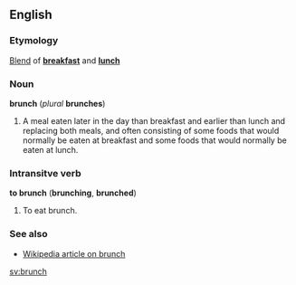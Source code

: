 ==English==
===Etymology===
[[Blend]] of '''[[breakfast]]''' and '''[[lunch]]'''

===Noun===
'''brunch''' (''plural'' '''brunches''')
#A meal eaten later in the day than breakfast and earlier than lunch and replacing both meals, and often consisting of some foods that would normally be eaten at breakfast and some foods that would normally be eaten at lunch.

===Intransitve verb===
'''to brunch''' ('''brunching''', '''brunched''')

#To eat brunch.

===See also===
*[[w:brunch|Wikipedia article on brunch]]

[[sv:brunch]]